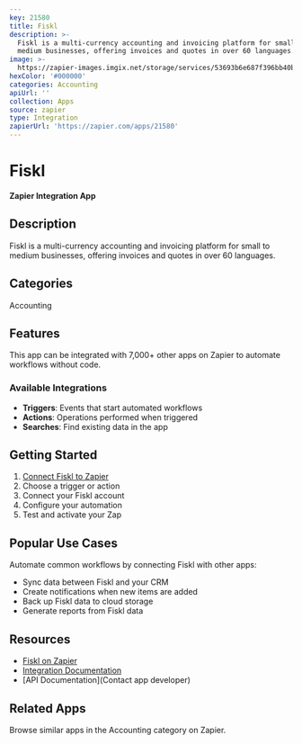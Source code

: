 ```yaml
---
key: 21580
title: Fiskl
description: >-
  Fiskl is a multi-currency accounting and invoicing platform for small to
  medium businesses, offering invoices and quotes in over 60 languages.
image: >-
  https://zapier-images.imgix.net/storage/services/53693b6e687f396bb40b9f45b45c3c51.png?auto=format%2Ccompress&ixlib=python-3.0.0&q=50
hexColor: '#000000'
categories: Accounting
apiUrl: ''
collection: Apps
source: zapier
type: Integration
zapierUrl: 'https://zapier.com/apps/21580'
---
```

# Fiskl

**Zapier Integration App**

## Description

Fiskl is a multi-currency accounting and invoicing platform for small to medium businesses, offering invoices and quotes in over 60 languages.

## Categories

Accounting

## Features

This app can be integrated with 7,000+ other apps on Zapier to automate workflows without code.

### Available Integrations

- **Triggers**: Events that start automated workflows
- **Actions**: Operations performed when triggered
- **Searches**: Find existing data in the app

## Getting Started

1. [Connect Fiskl to Zapier](https://zapier.com/apps/21580)
2. Choose a trigger or action
3. Connect your Fiskl account
4. Configure your automation
5. Test and activate your Zap

## Popular Use Cases

Automate common workflows by connecting Fiskl with other apps:

- Sync data between Fiskl and your CRM
- Create notifications when new items are added
- Back up Fiskl data to cloud storage
- Generate reports from Fiskl data

## Resources

- [Fiskl on Zapier](https://zapier.com/apps/21580)
- [Integration Documentation](https://zapier.com/apps/21580/integrations)
- [API Documentation](Contact app developer)

## Related Apps

Browse similar apps in the Accounting category on Zapier.
